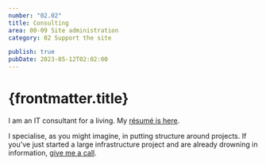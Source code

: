 ```yaml
---
number: "02.02"
title: Consulting
area: 00-09 Site administration
category: 02 Support the site

publish: true
pubDate: 2023-05-12T02:02:00
---
```


# {frontmatter.title}

I am an IT consultant for a living. My [résumé is here](https://github.com/johnnydecimal/resume/blob/main/resume.md).

I specialise, as you might imagine, in putting structure around projects. If you've just started a large infrastructure project and are already drowning in information, [give me a call](/20-29-communication/21-send-and-receive/21.01-contact-me/).
